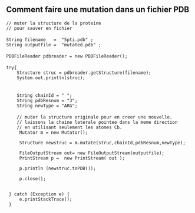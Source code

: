 == Comment faire une mutation dans un fichier PDB ==

<java>
 // muter la structure de la proteine
 // pour sauver en fichier
 
 String filename   =  "5pti.pdb" ;
 String outputfile =  "mutated.pdb" ;
 
 PDBFileReader pdbreader = new PDBFileReader();
 
 try{
     Structure struc = pdbreader.getStructure(filename);
     System.out.println(struc);
 
 
     String chainId = " ";
     String pdbResnum = "3";
     String newType = "ARG";
 
     // muter la structure originale pour en creer une nouvelle.
     // laissons la chaine laterale pointee dans la meme direction
     // en utilisant seulement les atomes Cb.
      Mutator m = new Mutator();

      Structure newstruc = m.mutate(struc,chainId,pdbResnum,newType);
  
      FileOutputStream out= new FileOutputStream(outputfile); 
      PrintStream p =  new PrintStream( out );
  
      p.println (newstruc.toPDB());
  
      p.close();
  
  
  } catch (Exception e) {
      e.printStackTrace();
  } 
</java>